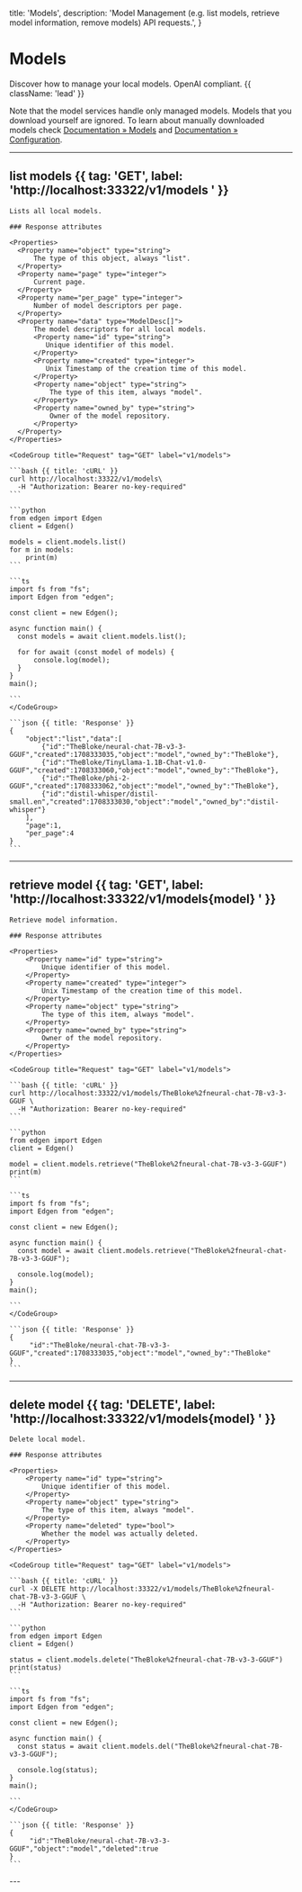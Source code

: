   title: 'Models',
  description: 'Model Management (e.g. list models, retrieve model information, remove models) API requests.',
}

# Models

Discover how to manage your local models. OpenAI compliant. {{ className: 'lead' }}

Note that the model services handle only managed models. Models that you download yourself are ignored. To learn about manually downloaded models check [Documentation &raquo; Models](/documentation/models) and [Documentation &raquo; Configuration](/documentation/configuration).

---

## list models {{ tag: 'GET', label: 'http://localhost:33322/v1/models ' }}

<Row>
  <Col>

    Lists all local models.

    ### Response attributes

    <Properties>
      <Property name="object" type="string">
          The type of this object, always "list".
      </Property>
      <Property name="page" type="integer">
          Current page.
      </Property>
      <Property name="per_page" type="integer">
          Number of model descriptors per page.
      </Property>
      <Property name="data" type="ModelDesc[]">
          The model descriptors for all local models.
          <Property name="id" type="string">
             Unique identifier of this model.
          </Property>
          <Property name="created" type="integer">
             Unix Timestamp of the creation time of this model.
          </Property>
          <Property name="object" type="string">
              The type of this item, always "model".
          </Property>
          <Property name="owned_by" type="string">
              Owner of the model repository.
          </Property>
      </Property>
    </Properties>
  </Col>

  <Col sticky>

    <CodeGroup title="Request" tag="GET" label="v1/models">

    ```bash {{ title: 'cURL' }}
    curl http://localhost:33322/v1/models\
      -H "Authorization: Bearer no-key-required"
    ```

    ```python
    from edgen import Edgen
    client = Edgen()

    models = client.models.list()
    for m in models:
        print(m)
    ```

    ```ts
    import fs from "fs";
    import Edgen from "edgen";

    const client = new Edgen();

    async function main() {
      const models = await client.models.list();

      for for await (const model of models) {
          console.log(model);
      }
    }
    main();

    ```
    </CodeGroup>

    ```json {{ title: 'Response' }}
    {
        "object":"list","data":[
            {"id":"TheBloke/neural-chat-7B-v3-3-GGUF","created":1708333035,"object":"model","owned_by":"TheBloke"},
            {"id":"TheBloke/TinyLlama-1.1B-Chat-v1.0-GGUF","created":1708333060,"object":"model","owned_by":"TheBloke"},
            {"id":"TheBloke/phi-2-GGUF","created":1708333062,"object":"model","owned_by":"TheBloke"},
            {"id":"distil-whisper/distil-small.en","created":1708333030,"object":"model","owned_by":"distil-whisper"}
        ],
        "page":1,
        "per_page":4
    }
    ```

  </Col>
</Row>

---

## retrieve model {{ tag: 'GET', label: 'http://localhost:33322/v1/models{model} ' }}

<Row>
  <Col>

    Retrieve model information.

    ### Response attributes

    <Properties>
        <Property name="id" type="string">
            Unique identifier of this model.
        </Property>
        <Property name="created" type="integer">
            Unix Timestamp of the creation time of this model.
        </Property>
        <Property name="object" type="string">
            The type of this item, always "model".
        </Property>
        <Property name="owned_by" type="string">
            Owner of the model repository.
        </Property>
    </Properties>
  </Col>

  <Col sticky>

    <CodeGroup title="Request" tag="GET" label="v1/models">

    ```bash {{ title: 'cURL' }}
    curl http://localhost:33322/v1/models/TheBloke%2fneural-chat-7B-v3-3-GGUF \
      -H "Authorization: Bearer no-key-required"
    ```

    ```python
    from edgen import Edgen
    client = Edgen()

    model = client.models.retrieve("TheBloke%2fneural-chat-7B-v3-3-GGUF")
    print(m)
    ```

    ```ts
    import fs from "fs";
    import Edgen from "edgen";

    const client = new Edgen();

    async function main() {
      const model = await client.models.retrieve("TheBloke%2fneural-chat-7B-v3-3-GGUF");

      console.log(model);
    }
    main();

    ```
    </CodeGroup>

    ```json {{ title: 'Response' }}
    {
         "id":"TheBloke/neural-chat-7B-v3-3-GGUF","created":1708333035,"object":"model","owned_by":"TheBloke"
    }
    ```

  </Col>
</Row>

---

## delete model {{ tag: 'DELETE', label: 'http://localhost:33322/v1/models{model} ' }}

<Row>
  <Col>

    Delete local model.

    ### Response attributes

    <Properties>
        <Property name="id" type="string">
            Unique identifier of this model.
        </Property>
        <Property name="object" type="string">
            The type of this item, always "model".
        </Property>
        <Property name="deleted" type="bool">
            Whether the model was actually deleted.
        </Property>
    </Properties>
  </Col>

  <Col sticky>

    <CodeGroup title="Request" tag="GET" label="v1/models">

    ```bash {{ title: 'cURL' }}
    curl -X DELETE http://localhost:33322/v1/models/TheBloke%2fneural-chat-7B-v3-3-GGUF \
      -H "Authorization: Bearer no-key-required"
    ```

    ```python
    from edgen import Edgen
    client = Edgen()

    status = client.models.delete("TheBloke%2fneural-chat-7B-v3-3-GGUF")
    print(status)
    ```

    ```ts
    import fs from "fs";
    import Edgen from "edgen";

    const client = new Edgen();

    async function main() {
      const status = await client.models.del("TheBloke%2fneural-chat-7B-v3-3-GGUF");

      console.log(status);
    }
    main();

    ```
    </CodeGroup>

    ```json {{ title: 'Response' }}
    {
         "id":"TheBloke/neural-chat-7B-v3-3-GGUF","object":"model","deleted":true
    }
    ```

  </Col>
</Row>
---
